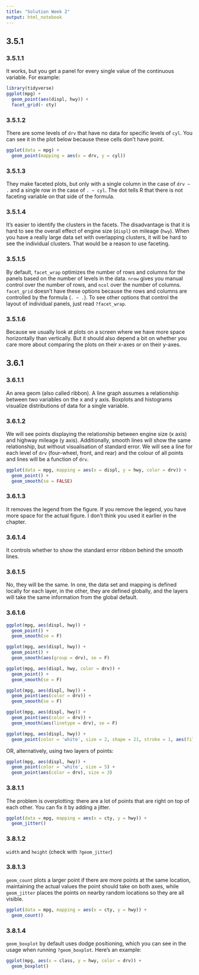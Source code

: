 ```yaml
---
title: "Solution Week 2"
output: html_notebook
---
```


## 3.5.1

### 3.5.1.1

It works, but you get a panel for every single value of the continuous variable. For example:

```r
library(tidyverse)
ggplot(mpg) +
  geom_point(aes(displ, hwy)) +
  facet_grid(~ cty)
```


### 3.5.1.2

There are some levels of ```drv``` that have no data for specific levels of ```cyl```. You can see it in the plot below because these cells don't have point.

```r
ggplot(data = mpg) + 
  geom_point(mapping = aes(x = drv, y = cyl))
```


### 3.5.1.3

They make faceted plots, but only with a single column in the case of ```drv ~ .``` and a single row in the case of ```. ~ cyl```. The dot tells R that there is not faceting variable on that side of the formula.

### 3.5.1.4

It's easier to identify the clusters in the facets. The disadvantage is that it is hard to see the overall effect of engine size (```displ```) on mileage (```hwy```). When you have a really large data set with overlapping clusters, it will be hard to see the individual clusters. That would be a reason to use faceting.

### 3.5.1.5

By default, ```facet_wrap``` optimizes the number of rows and columns for the panels based on the number of levels in the data. ```nrow``` gives you manual control over the number of rows, and ```ncol``` over the number of columns. ```facet_grid``` doesn't have these options because the rows and columns are controlled by the formula (```. ~ .```). To see other options that control the layout of individual panels, just read ```?facet_wrap```.

### 3.5.1.6

Because we usually look at plots on a screen where we have more space horizontally than vertically. But it should also depend a bit on whether you care more about comparing the plots on their x-axes or on their y-axes.

## 3.6.1

### 3.6.1.1

An area geom (also called ribbon). A line graph assumes a relationship between two variables on the x and y axis. Boxplots and histograms visualize distributions of data for a single variable.

### 3.6.1.2

We will see points displaying the relationship between engine size (x axis) and highway mileage (y axis). Additionally, smooth lines will show the same relationship, but without visualisation of standard error. We will see a line for each level of ```drv``` (four-wheel, front, and rear) and the colour of all points and lines will be a function of ```drv```.

```r
ggplot(data = mpg, mapping = aes(x = displ, y = hwy, color = drv)) + 
  geom_point() + 
  geom_smooth(se = FALSE)
```

### 3.6.1.3

It removes the legend from the figure. If you remove the legend, you have more space for the actual figure. I don't think you used it earlier in the chapter.

### 3.6.1.4

It controls whether to show the standard error ribbon behind the smooth lines.

### 3.6.1.5

No, they will be the same. In one, the data set and mapping is defined locally for each layer, in the other, they are defined globally, and the layers will take the same information from the global default. 

### 3.6.1.6

```r
ggplot(mpg, aes(displ, hwy)) +
  geom_point() +
  geom_smooth(se = F) 

ggplot(mpg, aes(displ, hwy)) +
  geom_point() +
  geom_smooth(aes(group = drv), se = F) 

ggplot(mpg, aes(displ, hwy, color = drv)) +
  geom_point() +
  geom_smooth(se = F) 

ggplot(mpg, aes(displ, hwy)) +
  geom_point(aes(color = drv)) +
  geom_smooth(se = F) 

ggplot(mpg, aes(displ, hwy)) +
  geom_point(aes(color = drv)) +
  geom_smooth(aes(linetype = drv), se = F) 

ggplot(mpg, aes(displ, hwy)) +
  geom_point(color = 'white', size = 2, shape = 21, stroke = 1, aes(fill = drv))
```

OR, alternatively, using two layers of points:

```r

ggplot(mpg, aes(displ, hwy)) +
  geom_point(color = 'white', size = 5) +
  geom_point(aes(color = drv), size = 3)
```

### 3.8.1.1

The problem is overplotting: there are a lot of points that are right on top of each other. You can fix it by adding a jitter.

```r
ggplot(data = mpg, mapping = aes(x = cty, y = hwy)) + 
  geom_jitter()
```

### 3.8.1.2

```width``` and ```height``` (check with ```?geom_jitter```)

### 3.8.1.3
```geom_count``` plots a larger point if there are more points at the same location, maintaining the actual values the point should take on both axes, while ```geom_jitter``` places the points on nearby random locations so they are all visible.

```r
ggplot(data = mpg, mapping = aes(x = cty, y = hwy)) + 
  geom_count()
```

### 3.8.1.4

```geom_boxplot``` by default uses dodge positioning, which you can see in the usage when running ```?geom_boxplot```. Here's an example:

```r
ggplot(mpg, aes(x = class, y = hwy, color = drv)) +
  geom_boxplot()
```
